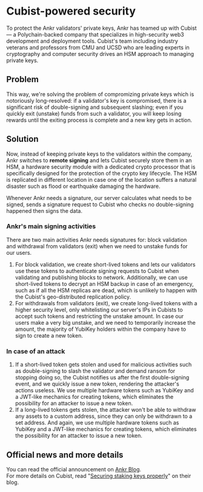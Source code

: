 # Cubist-powered security

To protect the Ankr validators' private keys, Ankr has teamed up with Cubist — a Polychain-backed company that specializes in high-security web3 development and deployment tools. Cubist's team including industry veterans and professors from CMU and UCSD who are leading experts in cryptography and computer security drives an HSM approach to managing private keys.

## Problem
This way, we're solving the problem of compromizing private keys which is notoriously long-resolved: if a validator's key is compromised, there is a significant risk of double-signing and subsequent slashing; even if you quickly exit (unstake) funds from such a validator, you will keep losing rewards until the exiting process is complete and a new key gets in action.

## Solution
Now, instead of keeping private keys to the validators within the company, Ankr switches to **remote signing** and lets Cubist securely store them in an HSM, a hardware security module with a dedicated crypto processor that is specifically designed for the protection of the crypto key lifecycle. The HSM is replicated in different location in case one of the location suffers a natural disaster such as flood or earthquake damaging the hardware.

Whenever Ankr needs a signature, our server calculates what needs to be signed, sends a signature request to Cubist who checks no double-signing happened then signs the data.

### Ankr's main signing activities
There are two main activities Ankr needs signatures for: block validation and withdrawal from validators (exit) when we need to unstake funds for our users.<br/>
1. For block validation, we create short-lived tokens and lets our validators use these tokens to authenticate signing requests to Cubist when validating and publishing blocks to network. Additionally, we can use short-lived tokens to decrypt an HSM backup in case of an emergency, such as if all the HSM replicas are dead, which is unlikely to happen with the Cubist's geo-distributed replication policy.
2. For withdrawals from validators (exit), we create long-lived tokens with a higher security level, only whitelisting our server's IPs in Cubists to accept such tokens and restricting the unstake amount. In case our users make a very big unstake, and we need to temporarily increase the amount, the majority of YubiKey holders within the company have to sign to create a new token.

### In case of an attack
1. If a short-lived token gets stolen and used for malicious activities such as double-signing to slash the validator and demand ransom for stopping doing so, the Cubist notifies us after the first double-signing event, and we quickly issue a new token, rendering the attacker's actions useless. We use multiple hardware tokens such as YubiKey and a JWT-like mechanics for creating tokens, which eliminates the possibility for an attacker to issue a new token.
2. If a long-lived tokens gets stolen, the attacker won't be able to withdraw any assets to a custom address, since they can only be withdrawn to a set address. And again, we use multiple hardware tokens such as YubiKey and a JWT-like mechanics for creating tokens, which eliminates the possibility for an attacker to issue a new token.

## Official news and more details
You can read the official announcement on [Ankr Blog](https://www.ankr.com/blog/securing-upcoming-eth-withdrawals-with-cubist/?search=cubist&page=1).<br/>
For more details on Cubist, read "[Securing staking keys properly](https://cubist.dev/blog/staking-keys-status-quo)" on their blog.



